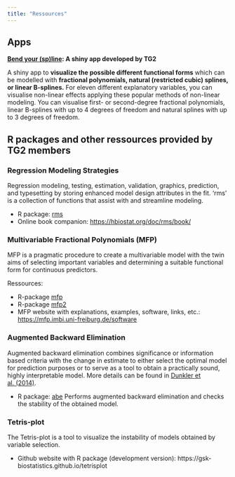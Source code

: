 ```yaml
---
title: "Ressources"
---
```


## Apps

**[Bend your (sp)line](https://clinicalbiometrics.shinyapps.io/Bendyourspline/): A shiny app developed by TG2**

A shiny app to **visualize the possible different functional forms** which can be modelled with **fractional polynomials, natural (restricted cubic) splines, or linear B-splines.** For eleven different explanatory variables, you can visualise non-linear effects applying these popular methods of non-linear modeling. You can visualise first- or second-degree fractional polynomials, linear B-splines with up to 4 degrees of freedom and natural splines with up to 3 degrees of freedom.

## R packages and other ressources provided by TG2 members

### Regression Modeling Strategies 

Regression modeling, testing, estimation, validation, graphics, prediction, and typesetting by storing enhanced model design attributes in the fit. 'rms' is a collection of functions that assist with and streamline modeling. 

* R package: [rms](https://cran.r-project.org/web/packages/rms/index.html) 
* Online book companion: [https://hbiostat.org/doc/rms/book/](https://hbiostat.org/doc/rms/book/) 

### Multivariable Fractional Polynomials (MFP)

MFP is a pragmatic procedure to create a multivariable model with the twin aims of selecting important variables and determining a suitable functional form for continuous predictors. 

Ressources:

* R-package [mfp](https://cran.r-project.org/web/packages/mfp/index.html)
* R-package [mfp2](https://cran.r-project.org/package=mfp2)
* MFP website with explanations, examples, software, links, etc.: [https://mfp.imbi.uni-freiburg.de/software](https://mfp.imbi.uni-freiburg.de/software)

### Augmented Backward Elimination

Augmented backward elimination combines significance or information based criteria with the change in estimate to either select the optimal model for prediction purposes or to serve as a tool to obtain a practically sound, highly interpretable model. More details can be found in [Dunkler et al. (2014)](https://journals.plos.org/plosone/article?id=10.1371/journal.pone.0113677).

* R package: [abe](https://cran.r-project.org/web/packages/abe/index.html) Performs augmented backward elimination and checks 
the stability of the obtained model. 

### Tetris-plot

The Tetris-plot is a tool to visualize the instability of models obtained by variable selection.

* Github website with R package (development version): https://gsk-biostatistics.github.io/tetrisplot


